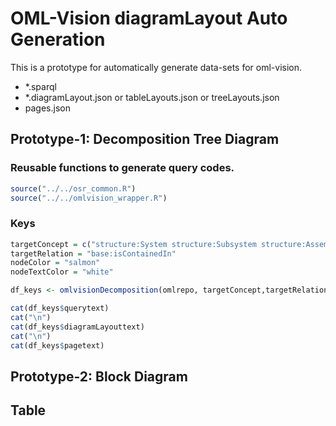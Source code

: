 # OML-Vision diagramLayout Auto Generation

This is a prototype for automatically generate data-sets for oml-vision.

- *.sparql
- *.diagramLayout.json or tableLayouts.json or treeLayouts.json
- pages.json


## Prototype-1: Decomposition Tree Diagram


### Reusable functions to generate query codes.

```r
source("../../osr_common.R")
source("../../omlvision_wrapper.R")
```


### Keys

```r
targetConcept = c("structure:System structure:Subsystem structure:Assembly")
targetRelation = "base:isContainedIn"
nodeColor = "salmon"
nodeTextColor = "white"

df_keys <- omlvisionDecomposition(omlrepo, targetConcept,targetRelation,nodeColor,nodeTextColor)

```

```r

cat(df_keys$querytext)
cat("\n")
cat(df_keys$diagramLayouttext)
cat("\n")
cat(df_keys$pagetext)
```


## Prototype-2: Block Diagram


## Table